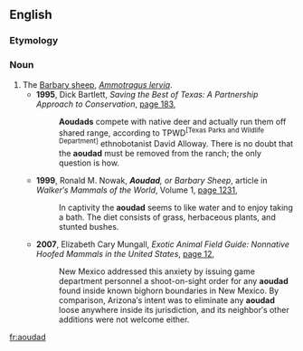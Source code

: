 ==English==
{{wikipedia|Barbary sheep}}

===Etymology===
{{rfe|lang=en}}

===Noun===
{{en-noun}}

# The [[Barbary sheep]], ''[[Ammotragus lervia]]''.
#* '''1995''', Dick Bartlett, ''Saving the Best of Texas: A Partnership Approach to Conservation'', [http://books.google.com.au/books?id=HuYofGOyUM8C&pg=PA183&dq=%22aoudad%22%7C%22aoudads%22&hl=en&sa=X&ei=vQzDUICJBrCOmQWjkIH4CA&redir_esc=y#v=onepage&q=%22aoudad%22%7C%22aoudads%22&f=false page 183],
#*: '''Aoudads''' compete with native deer and actually run them off shared range, according to TPWD<sup><nowiki>[Texas Parks and Wildlife Department]</nowiki></sup> ethnobotanist David Alloway. There is no doubt that the '''aoudad''' must be removed from the ranch; the only question is how.
#* '''1999''', Ronald M. Nowak, '''''Aoudad''', or Barbary Sheep'', article in ''Walker′s Mammals of the World'', Volume 1, [http://books.google.com.au/books?id=7W-DGRILSBoC&pg=PA1231&dq=%22aoudad%22%7C%22aoudads%22&hl=en&sa=X&ei=vQzDUICJBrCOmQWjkIH4CA&redir_esc=y#v=onepage&q=%22aoudad%22%7C%22aoudads%22&f=false page 1231],
#*: In captivity the '''aoudad''' seems to like water and to enjoy taking a bath. The diet consists of grass, herbaceous plants, and stunted bushes.
#* '''2007''', Elizabeth Cary Mungall, ''Exotic Animal Field Guide: Nonnative Hoofed Mammals in the United States'', [http://books.google.com.au/books?id=6PR5VWOMrqMC&pg=PA12&dq=%22aoudad%22%7C%22aoudads%22&hl=en&sa=X&ei=vQzDUICJBrCOmQWjkIH4CA&redir_esc=y#v=onepage&q=%22aoudad%22%7C%22aoudads%22&f=false page 12],
#*: New Mexico addressed this anxiety by issuing game department personnel a shoot-on-sight order for any '''aoudad''' found inside known bighorn boundaries in New Mexico. By comparison, Arizona′s intent was to eliminate any '''aoudad''' loose anywhere inside its jurisdiction, and its neighbor′s other additions were not welcome either.

[[fr:aoudad]]